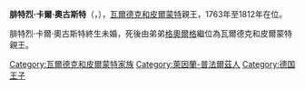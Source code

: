 {{Multiple issues|
{{Expand language|1=de|time=2021-01-03T02:54:56+00:00}}
{{Unreferenced|time=2021-01-03T02:54:56+00:00}}
}}
{{Infobox noble
| name        = 腓特烈·卡爾·奧古斯特
| image       = Friedrich Karl August von Waldeck.jpg
| succession  = 瓦爾德克和皮爾蒙特親王
| reign       = 1763年 — 1812年
| predecessor = [[卡爾·奧古斯特·腓特烈|卡爾·奧古斯特·腓特烈]]
| successor   = [[格奧爾格一世_(瓦爾德克和皮爾蒙特)|格奧爾格一世]]
| birth_date  = {{Birth date|1743|10|25|df=y}}
| birth_place = [[茨魏布呂肯|茨魏布呂肯]]
| death_date  = {{Death date and age|1812|9|24|1743|10|25|df=y}}
| death_place = [[巴特阿羅爾森|巴特阿羅爾森]]
| noble family= [[瓦爾德克家族|瓦爾德克家族]]
| father      = [[卡爾·奧古斯特·腓特烈|卡爾·奧古斯特·腓特烈]]
| mother      = [[克莉絲蒂安·亨麗埃特|克莉絲蒂安·亨麗埃特]]
}}
'''腓特烈·卡爾·奧古斯特'''（{{lang-de|Friedrich Karl August}}，{{bd|1743年|10月25日|1812年|9月24日}}），[[瓦爾代克和皮爾蒙特親王國|瓦爾德克和皮爾蒙特]]親王，1763年至1812年在位。

腓特烈·卡爾·奧古斯特終生未婚，死後由弟弟[[格奧爾格一世_(瓦爾德克和皮爾蒙特)|格奧爾格]]繼位為瓦爾德克和皮爾蒙特親王。

[[Category:瓦爾德克和皮爾蒙特家族|Category:瓦爾德克和皮爾蒙特家族]]
[[Category:萊因蘭-普法爾茲人|Category:萊因蘭-普法爾茲人]]
[[Category:德国王子|Category:德国王子]]